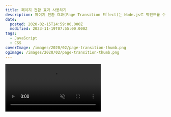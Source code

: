 ```yaml
---
title: 페이지 전환 효과 사용하기
description: 페이지 전환 효과(Page Transition Effect)는 Node.js로 백엔드를 수정하거나, React, Vue 등으로 만든 사이트에서 훨씬 쉽고 화려하게 만들 수 있지만, 이미 만든 사이트에 페이지 전환 효과 넣자고 사이트를 갈아엎긴 아무래도 힘듭니다.그래서 간단하게 페이지에 별다른 수정을 거치지 않고 페이드 등의 간단한 효과를 사용하는 방법을 공유해볼까 합니다. Javascript function isSameAsLocation(uriString) { &#160; &#160; const uri = new URL(uriString);
date:
  posted: 2020-02-15T14:59:00.000Z
  modified: 2023-11-19T07:55:00.000Z
tags:
  - JavaScript
  - CSS
coverImage: /images/2020/02/page-transition-thumb.png
ogImage: /images/2020/02/page-transition-thumb.png
---
```


<video autoPlay playsInline muted loop src="/images/2020/02/page-transition.mp4" />

페이지 전환 효과(Page Transition Effect)는 Node.js로 백엔드를 수정하거나, React, Vue 등으로 만든 사이트에서 훨씬 쉽고 화려하게 만들 수 있지만, 이미 만든 사이트에 페이지 전환 효과 넣자고 사이트를 갈아엎긴 아무래도 힘듭니다.  
그래서 간단하게 페이지에 별다른 수정을 거치지 않고 페이드 등의 간단한 효과를 사용하는 방법을 공유해볼까 합니다.

## Javascript

```js
function isSameAsLocation(uriString) {
    const uri = new URL(uriString);

    return (
        uri.origin === window.location.origin &&
        uri.pathname === window.location.pathname
    );
}

function pageTransition(nodeList) {
    nodeList.forEach((node) => {
        if (!(node instanceof HTMLAnchorElement)) return;

        const { href } = node;

        if (!href || node.target === "_blank" || isSameAsLocation(href)) return;

        node.addEventListener("click", (event) => {
            event.preventDefault();

            document.body.addEventListener(
                "transitionend",
                () => {
                    window.location.href = href;
                },
                { passive: true, once: true }
            );
            document.body.classList.add("hidden");
        });
    });
}
```

페이지에 있는 모든 a 태그를 클릭하면 위 함수가 작동하도록 할 겁니다.

자바스립트로 특수한 이벤트를 넣어둔 a 태그들은 위 함수의 조건문에서 걸러지도록 해주세요.  
a.id !== "ID"  
!a.classList.contains("class")  
위 두 조건을 활용하시면 됩니다.

location.href로 uri를 변경했는데, hash만 변경되면 페이지를 새로 불러오지 않습니다.  
근데 또 아예 똑같은 uri면 새로 불러옵니다.  
그래서 현재 보고 있는 페이지에서 hash만 바뀔 때만 스크립트가 작동하지 않도록 해뒀습니다.

```js
pageTransition(document.querySelectorAll("a"))
```

일단 위 스크립트처럼 페이지에 있는 모든 a 태그에 클릭 이벤트를 추가해주시고, 자바스크립트 등으로 페이지에 요소가 추가될 때마다 이벤트를 해당 요소에 추가해주셔야 합니다.

```js
document.body.classList.add("reveal");
```

페이지가 로딩됐을 때 애니메이션을 표시할 수 있도록 웹사이트의 메인 자바스크립트 파일 제일 아래에 위 코드를 추가해주세요.

전 그냥 메인 자바스크립트파일 제일 아래에만 추가해뒀는데, window.addEventListener("load"), document.addEventListener("DOMContentLoaded") 등을 이용해 특정 상황에 class를 추가하셔도 됩니다.

## 페이드 인 / 아웃 - CSS

```css
body {
    overflow: hidden;
    opacity: 0;
    transition: opacity .65s .15s
}

body.reveal {
    opacity: 1;
    overflow-y: auto
}

body.hidden {
    opacity: 0
}
```

위 영상에도 나오는 제일 만만한 페이드 인 / 아웃입니다.  
제일 만만하게 사용하실 수 있고, 효과 자체도 무난하니 괜찮습니다.

## 기타 효과 사용하기

<iframe allowfullscreen="true" frameBorder="0" width="560" height="315" src="https://codepen.io/marshall-ku/embed/RwPaPBV?default-tab=css%2Cresult" title="Page Transition" loading="lazy" />

간단하게 만들어본 효과입니다.  
딱히 뭐라 명명해야 할 진 모르겠네요.

```html
<div id="loader">
  <div></div>
  <div></div>
  <div></div>
  <div></div>
  <div></div>
  <div></div>
  <div></div>
  <div></div>
</div>
```

전 8개의 div를 넣어뒀습니다.  
본인이 원하는 만큼 늘리거나 줄이시면 됩니다.

```css
#loader {
    position: fixed;
    top: 0;
    left: 0;
    width: 100%;
    height: 100%;
    pointer-events: none;
  
    &>div {
      width: 100%;
      height: 12.5%;
      background: blueviolet;
      transition: transform 500ms;
    }
  
    @for $i from 1 through 8 { 
        &>div:nth-child(#{$i}) {
            transition-delay: $i * 100ms;
        }
    }
}

body:not(.hidden).reveal #loader>div {
    transform: translateX(-100%)
}
```

:nth-child(1) 부터 (8)까지 적기 귀찮아서 Sass(SCSS)를 사용해 루프 돌렸습니다.  
div 개수 수정하시면 위 코드 수정하시고 [온라인 컴파일러](https://www.sassmeister.com/)를 사용하시거나, 아래에 컴파일된 CSS를 수정해주세요.

```css
#loader {
    position: fixed;
    top: 0;
    left: 0;
    width: 100%;
    height: 100%;
    pointer-events: none;
}

#loader>div {
    width: 100%;
    height: 12.5%;
    background: blueviolet;
    transition: transform 500ms;
}

#loader>div:nth-child(1) {
    transition-delay: 100ms;
}

#loader>div:nth-child(2) {
    transition-delay: 200ms;
}

#loader>div:nth-child(3) {
    transition-delay: 300ms;
}

#loader>div:nth-child(4) {
    transition-delay: 400ms;
}

#loader>div:nth-child(5) {
    transition-delay: 500ms;
}

#loader>div:nth-child(6) {
    transition-delay: 600ms;
}

#loader>div:nth-child(7) {
    transition-delay: 700ms;
}

#loader>div:nth-child(8) {
    transition-delay: 800ms;
}

body:not(.hidden).reveal #loader>div {
    transform: translateX(-100%);
}
```

컴파일된 CSS입니다.